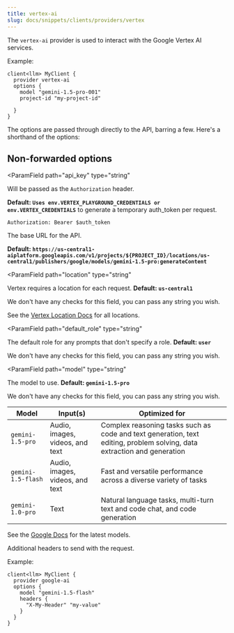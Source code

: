 ```yaml
---
title: vertex-ai
slug: docs/snippets/clients/providers/vertex
---
```


The `vertex-ai` provider is used to interact with the Google Vertex AI services.

Example: 
```baml BAML
client<llm> MyClient {
  provider vertex-ai
  options {
    model "gemini-1.5-pro-001"
    project-id "my-project-id"
    
  }
}
```

The options are passed through directly to the API, barring a few. Here's a shorthand of the options:
## Non-forwarded options
<ParamField
  path="api_key"
  type="string"
>
  Will be passed as the `Authorization` header. 
  
  **Default: `Uses env.VERTEX_PLAYGROUND_CREDENTIALS or env.VERTEX_CREDENTIALS`** to generate a temporary auth_token per request.
  
  `Authorization: Bearer $auth_token`
</ParamField>

<ParamField path="base_url" type="string">
  The base URL for the API.
  
  **Default: `https://us-central1-aiplatform.googleapis.com/v1/projects/${PROJECT_ID}/locations/us-central1/publishers/google/models/gemini-1.5-pro:generateContent
`**
</ParamField>

<ParamField
  path="location"
  type="string"
>
  Vertex requires a location for each request. **Default: `us-central1`**
  
  We don't have any checks for this field, you can pass any string you wish.

  See the [Vertex Location Docs](https://cloud.google.com/vertex-ai/generative-ai/docs/learn/locations#united-states) for all locations.

</ParamField>

<ParamField
  path="default_role"
  type="string"
>
  The default role for any prompts that don't specify a role. **Default: `user`**
  
  We don't have any checks for this field, you can pass any string you wish.
</ParamField>

<ParamField
  path="model"
  type="string"
>
  The model to use. **Default: `gemini-1.5-pro`**
  
  We don't have any checks for this field, you can pass any string you wish.

| Model | Input(s) | Optimized for |
| --- | ---  | --- |
| `gemini-1.5-pro`  | Audio, images, videos, and text | Complex reasoning tasks such as code and text generation, text editing, problem solving, data extraction and generation |
| `gemini-1.5-flash`  | Audio, images, videos, and text | Fast and versatile performance across a diverse variety of tasks |
| `gemini-1.0-pro` | Text | Natural language tasks, multi-turn text and code chat, and code generation |

See the [Google Docs](https://ai.google.dev/gemini-api/docs/models/gemini) for the latest models.
</ParamField>

<ParamField path="headers" type="object">
  Additional headers to send with the request.

Example:
```baml BAML
client<llm> MyClient {
  provider google-ai
  options {
    model "gemini-1.5-flash"
    headers {
      "X-My-Header" "my-value"
    }
  }
}
```
</ParamField>



